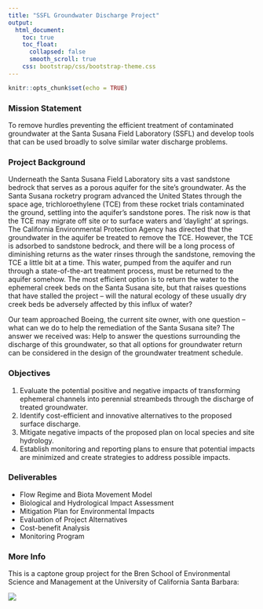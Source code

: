 ```yaml
---
title: "SSFL Groundwater Discharge Project"
output:
  html_document:
    toc: true
    toc_float:
      collapsed: false
      smooth_scroll: true
    css: bootstrap/css/bootstrap-theme.css
--- 
```


```r
knitr::opts_chunk$set(echo = TRUE)
```

### Mission Statement

To remove hurdles preventing the efficient treatment of contaminated groundwater at the Santa Susana Field Laboratory (SSFL) and develop tools that can be used broadly to solve similar water discharge problems.

### Project Background
Underneath the Santa Susana Field Laboratory sits a vast sandstone bedrock that serves as a porous aquifer for the site’s groundwater. As the Santa Susana rocketry program advanced the United States through the space age, trichloroethylene (TCE) from these rocket trials contaminated the ground, settling into the aquifer’s sandstone pores. The risk now is that the TCE may migrate off site or to surface waters and ‘daylight’ at springs. The California Environmental Protection Agency has directed that the groundwater in the aquifer be treated to remove the TCE. However, the TCE is adsorbed to sandstone bedrock, and there will be a long process of diminishing returns as the water rinses through the sandstone, removing the TCE a little bit at a time. This water, pumped from the aquifer and run through a state-of-the-art treatment process, must be returned to the aquifer somehow. The most efficient option is to return the water to the ephemeral creek beds on the Santa Susana site, but that raises questions that have stalled the project -- will the natural ecology of these usually dry creek beds be adversely affected by this influx of water? 

Our team approached Boeing, the current site owner, with one question -- what can we do to help the remediation of the Santa Susana site? The answer we received was: Help to answer the questions surrounding the discharge of this groundwater, so that all options for groundwater return can be considered in the design of the groundwater treatment schedule.

### Objectives
1. Evaluate the potential positive and negative impacts of transforming ephemeral channels into perennial streambeds through the discharge of treated groundwater.
2. Identify cost-efficient and innovative alternatives to the proposed surface discharge.
3. Mitigate negative impacts of the proposed plan on local species and site hydrology.
4. Establish monitoring and reporting plans to ensure that potential impacts are minimized and create strategies to address possible impacts.

### Deliverables
* Flow Regime and Biota Movement Model
 + Biological and Hydrological Impact Assessment
 + Mitigation Plan for Environmental Impacts
* Evaluation of Project Alternatives
 + Cost-benefit Analysis
* Monitoring Program

### More Info
This is a captone group project for the Bren School of Environmental Science and Management at the University of California Santa Barbara:

[![](images/brenlogo.png)](http://www.esm.ucsb.edu/)
